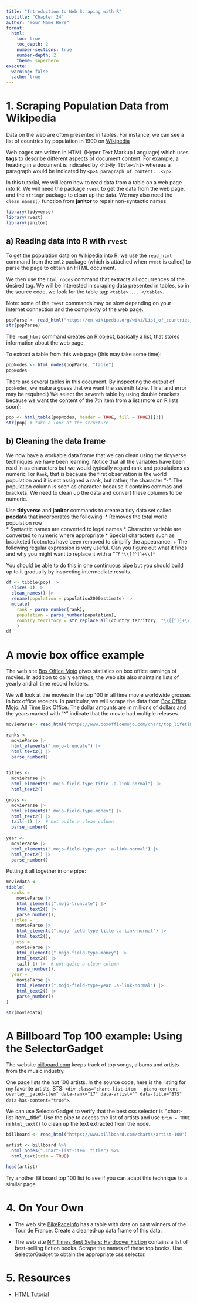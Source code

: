 ```yaml
---
title: "Introduction to Web Scraping with R"
subtitle: "Chapter 24"
author: "Your Name Here"
format:
  html:
    toc: true
    toc_depth: 2
    number-sections: true
    number-depth: 2
    theme: superhero
execute: 
  warning: false
  cache: true
---
```


# 1. Scraping Population Data from Wikipedia


Data on the web are often presented in tables. For instance, we can see a list of countries by population in 1900 on [Wikipedia](https://en.wikipedia.org/wiki/List_of_countries_by_population_in_1900)


Web pages are written in HTML (Hyper Text Markup Language) which uses **tags** to describe different aspects of document content. For example, a heading in a document is indicated by `<h1>My Title</h1>` whereas a paragraph would be indicated by `<p>A paragraph of content...</p>`. 


In this tutorial, we will learn how to read data from a table on a web page into R. We will need the package `rvest` to get the data from the web page, and the `stringr` package to clean up the data. We may also need  the `clean_names()` function from **janitor** to repair non-syntactic names.


```r
library(tidyverse)
library(rvest)
library(janitor)
```


## a) Reading data into R with `rvest`


To get the population data on [Wikipedia](https://en.wikipedia.org/wiki/List_of_countries_by_population_in_1900) into R, we use the `read_html` command from the `xml2` package (which is attached when `rvest` is called) to parse the page to obtain an HTML document. 


We then use the `html_nodes` command that extracts all occurrences of the desired tag. We will be interested in scraping data presented in tables, so in the source code, we look for the table tag: `<table> ... </table>`.


Note: some of the `rvest` commands may be slow depending on your Internet connection and the complexity of the web page.


```r
popParse <- read_html("https://en.wikipedia.org/wiki/List_of_countries_by_population_in_2000")
str(popParse)
```


The `read_html` command creates an R object, basically a list, that stores information about the web page.


To extract a table from this web page (this may take some time):


```r
popNodes <- html_nodes(popParse, "table")
popNodes
```
There are several tables in this document. By inspecting the output of `popNodes`, we make a guess that we want the seventh table. (Trial and error may be required.) We select the seventh table by using double brackets because we want the content of the 7th item from a list (more on R lists soon):


```r
pop <- html_table(popNodes, header = TRUE, fill = TRUE)[[3]]
str(pop) # take a look at the structure
```

## b) Cleaning the data frame


We now have a workable data frame that we can clean using the tidyverse techniques we have been learning. Notice that all the variables have been read in as characters but we would typically regard rank and populations as numeric   For `Rank`, that is because the first observation is the world population and it is not assigned a rank, but rather, the character "-". The population column is seen as character because it contains commas and brackets. We need to clean up the data and convert these columns to be numeric.

Use **tidyverse** and **janitor**  commands to create a tidy data set called **popdata** that incorporates the following:
  * Removes the total world population row  
  * Syntactic names are converted to legal names
  * Character variable are converted to numeric where appropriate 
  * Special characters such as bracketed footnotes have been removed to simplify the appearance.
    + The following regular expression is very useful. Can you figure out what it finds and why you might want to replace it with a ""?
    ` "\\[[^]]+\\]" `
  
You should be able to do this in one continuous pipe but you should build up to it gradually by inspecting intermediate results. 

```r
df <- tibble(pop) |> 
  slice(-1) |>  
  clean_names() |> 
  rename(population = population2000estimate) |> 
  mutate(
    rank = parse_number(rank), 
    population = parse_number(population),
    country_territory = str_replace_all(country_territory, "\\[[^]]+\\]", "" )
    )
df
```









# A movie box office example


The web site [Box Office Mojo](http://www.boxofficemojo.com) gives statistics on box office earnings of movies. In addition to daily earnings, the web site also maintains lists of yearly and all time record holders.


We will look at the movies in the top 100 in all time movie worldwide grosses in box office receipts. In particular, we will scrape the data from [Box Office Mojo: All Time Box Office](http://www.boxofficemojo.com/alltime/world/?pagenum=1). The dollar amounts are in millions of dollars and the years marked with "^" indicate that the movie had multiple releases.


```r
movieParse<- read_html("https://www.boxofficemojo.com/chart/top_lifetime_gross/?area=XWW")

ranks <-
  movieParse |> 
  html_elements(".mojo-truncate") |> 
  html_text2() |> 
  parse_number()
  

titles <- 
  movieParse |> 
  html_elements(".mojo-field-type-title .a-link-normal") |> 
  html_text2()

gross <-
  movieParse |> 
  html_elements(".mojo-field-type-money") |> 
  html_text2() |>
  tail(-1) |>  # not quite a clean column
  parse_number()
  
year <-
  movieParse |> 
  html_elements(".mojo-field-type-year .a-link-normal") |> 
  html_text2() |> 
  parse_number()
```

Putting it all together in one pipe:

```r
moviedata <-
tibble(
  ranks =
    movieParse |> 
    html_elements(".mojo-truncate") |> 
    html_text2() |> 
    parse_number(),
  titles = 
    movieParse |> 
    html_elements(".mojo-field-type-title .a-link-normal") |> 
    html_text2(),
  gross =
    movieParse |> 
    html_elements(".mojo-field-type-money") |> 
    html_text2() |>
    tail(-1) |>  # not quite a clean column
    parse_number(),
  year =
    movieParse |> 
    html_elements(".mojo-field-type-year .a-link-normal") |> 
    html_text2() |> 
    parse_number()
)

str(moviedata)
```




#  A Billboard Top 100 example: Using the SelectorGadget

The website [billboard.com](http://www.billboard.com)
keeps track of top songs, albums and artists from the music industry.


One page lists the hot 100 artists. In the source code, here is the listing for my favorite artists, BTS:
`<div class="chart-list-item   piano-content-overlay__gated-item" data-rank="17" data-artist="" data-title="BTS" data-has-content="true">`.

We can use SelectorGadget to verify that the best css selector is ".chart-list-item__title". Use the pipe to access the list of artists and use `trim = TRUE` in `html_text()` to clean up the text extracted from the node. 

```r
billboard <- read_html("https://www.billboard.com/charts/artist-100")

artist <- billboard %>% 
  html_nodes(".chart-list-item__title") %>%
  html_text(trim = TRUE)

head(artist)
```

Try another Billboard top 100 list to see if you can adapt this technique to a similar page.


# 4.  On Your Own


* The web site [BikeRaceInfo](http://www.bikeraceinfo.com/tdf/tdfstats.html) has a table with data on past winners of the Tour de France. Create a cleaned-up data frame of this data.

* The web site [NY Times Best Sellers: Hardcover Fiction](http://www.nytimes.com/books/best-sellers/hardcover-fiction) contains a list of best-selling fiction books. Scrape the names of these top books. Use SelectorGadget to obtain the appropriate css selector. 


# 5. Resources

* [HTML Tutorial](www.w3schools.com)